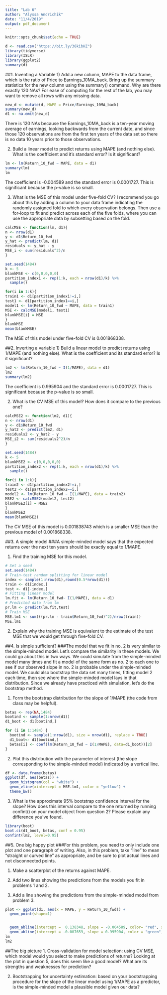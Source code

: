 ```yaml
---
title: "Lab 6"
author: "Alyssa Andrichik"
date: "11/4/2019"
output: pdf_document
---
```


```r
knitr::opts_chunk$set(echo = TRUE)
```

```r
d <- read.csv("https://bit.ly/36kibHZ")
library(tidyverse)
library(ISLR)
library(ggplot2)
summary(d)
```

##1. Inventing a Variable
1) Add a new column, MAPE to the data frame, which is the ratio of Price to Earnings_10MA_back. Bring up the summary statistics for the new column using the summary() command. Why are there exactly 120 NAs? For ease of computing for the rest of the lab, you may want to remove all rows with any missing data.
```r
new_d <- mutate(d, MAPE = Price/Earnings_10MA_back)
summary(new_d)
d1 <- na.omit(new_d)
```
There is 120 NAs because the Earnings_10MA_back is a ten-year moving average of earnings, looking backwards from the current date, and since those 120 observations are from the first ten years of the data set so there is no data 10 years prior to those observations.

2) Build a linear model to predict returns using MAPE (and nothing else). What is the coefficient and it’s standard error? Is it significant?
```r
lm <- lm(Return_10_fwd ~ MAPE, data = d1)
summary(lm)
lm
```
The coefficient is -0.004589 and the standard error is 0.0001727. This is significant because the p-value is so small. 

3) What is the MSE of this model under five-fold CV? I recommend you go about this by adding a column to your data frame indicating the randomly assigned fold to which every observation belongs. Then use a for-loop to fit and predict across each of the five folds, where you can use the appropriate data by subsetting based on the fold.
```r
calcMSE <- function(lm, d1){
n <- nrow(d1)
y <- d1$Return_10_fwd
y_hat <- predict(lm, d1)
residuals <- y_hat - y
MSE_i <- sum(residuals^2)/n
}
```

```r
set.seed(1484)
k <- 5
blankMSE <- c(0,0,0,0,0)
partition_index1 <- rep(1:k, each = nrow(d1)/k) %>% 
  sample()

for(i in 1:k){
train1 <- d1[partition_index1!=i,]
test1 <- d1[partition_index1==i,]
model1 <- lm(Return_10_fwd ~ MAPE, data = train1)
MSE <- calcMSE(model1, test1)
blankMSE[i] = MSE
}
blankMSE
mean(blankMSE)
```
The MSE of this model under five-fold CV is 0.001868338.

##2. Inverting a variable
1) Build a linear model to predict returns using 1/MAPE (and nothing else). What is the coefficient and its standard error? Is it significant?

```r
lm2 <- lm(Return_10_fwd ~ I(1/MAPE), data = d1)
lm2
summary(lm2)
```
The coefficient is 0.995904 and the standard error is 0.0001727. This is significant because the p-value is so small. 

2) What is the CV MSE of this model? How does it compare to the previous one?
```r
calcMSE2 <- function(lm2, d1){
n <- nrow(d1)
y <- d1$Return_10_fwd
y_hat2 <- predict(lm2, d1)
residuals2 <- y_hat2 - y
MSE_i2 <- sum(residuals2^2)/n
}
```

```r
set.seed(1484)
k <- 5
blankMSE2 <- c(0,0,0,0,0)
partition_index2 <- rep(1:k, each = nrow(d1)/k) %>% 
  sample()

for(i in 1:k){
train2 <- d1[partition_index2!=i,]
test2 <- d1[partition_index2==i,]
model2 <- lm(Return_10_fwd ~ I(1/MAPE), data = train2)
MSE2 <- calcMSE2(model2, test2)
blankMSE2[i] = MSE2
}
blankMSE2
mean(blankMSE2)
```

The CV MSE of this model is 0.001838743 which is a smaller MSE than the previous model of 0.001868338.

##3. A simple model
###A simple-minded model says that the expected returns over the next ten years should be exactly equal to 1/MAPE.

1) Find the training MSE for this model.
```r
# Set a seed
set.seed(1484)
# Train-test random splitting for linear model
index <- sample(1:nrow(d1),round(0.5*nrow(d1)))
train <- d1[index,]
test <- d1[-index,]
# Fitting linear model
lm.fit <- lm(Return_10_fwd~ I(1/MAPE), data = d1)
# Predicted data from lm
pr.lm <- predict(lm.fit,test)
# Train MSE
MSE.lm1 <- sum(((pr.lm - train$Return_10_fwd)^2)/nrow(train))
MSE.lm1
```

2) Explain why the training MSE is equivalent to the estimate of the test MSE that we would get through five-fold CV.

##4. Is simple sufficient?
###The model that we fit in no. 2 is very similar to the simple-minded model. Let’s compare the similarity in these models. We could go about this in two ways. We could simulate from the simple-minded model many times and fit a model of the same form as no. 2 to each one to see if our observed slope in no. 2 is probable under the simple-minded model. We could also bootstrap the data set many times, fitting model 2 each time, then see where the simple-minded model lays in that distribution. Since we already have practiced with simulation, let’s do the bootstrap method.

1. Form the bootstrap distribution for the slope of 1/MAPE (the code from class may be helpful).
```r
betas <- rep(NA,1484)
bootind <- sample(1:nrow(d1))
d1_boot <- d1[bootind,]

for (i in 1:1484) {
  bootind <- sample(1:nrow(d1), size = nrow(d1), replace = TRUE)
  d1_boot<- d1[bootind,]
  betas[i] <- coef(lm(Return_10_fwd ~ I(1/MAPE), data=d1_boot))[2]
}
```
2. Plot this distribution with the parameter of interest (the slope corresponding to the simple-minded model) indicated by a vertical line.

```r
df <- data.frame(betas)
ggplot(df, aes(betas)) +
  geom_histogram(col = "white") +
  geom_vline(xintercept = MSE.lm1, color = "yellow") +
  theme_bw()
```

3. What is the approximate 95% bootstrap confidence interval for the slope? How does this interval compare to the one returned by running confint() on your model object from question 2? Please explain any difference you’ve found.
```r
library(boot)
boot.ci(d1_boot, betas, conf = 0.95)
confint(lm2, level=0.95)
```

##5. One big happy plot
###For this problem, you need to only include one plot and one paragraph of writing. Also, in this problem, take “line” to mean “straight or curved line” as appropriate, and be sure to plot actual lines and not disconnected points.

1. Make a scatterplot of the returns against MAPE.

2. Add two lines showing the predictions from the models you fit in problems 1 and 2.

3. Add a line showing the predictions from the simple-minded model from problem 3.
```r
plot <- ggplot(d1, aes(x = MAPE, y = Return_10_fwd)) +
  geom_point(shape=1) 


  geom_abline(intercept =  0.138348, slope = -0.004589, color= "red", size = 1.5) +
  geom_abline(intercept = -0.007659, slope = 0.995904, color = "green", size = 1.5)
lm
lm2
```

##The big picture
1. Cross-validation for model selection: using CV MSE, which model would you select to make predictions of returns? Looking at the plot in question 5, does this seem like a good model? What are its strengths and weaknesses for prediction?

2. Bootstrapping for uncertainty estimation: based on your bootstrapping procedure for the slope of the linear model using 1/MAPE as a predictor, is the simple-minded model a plausible model given our data?